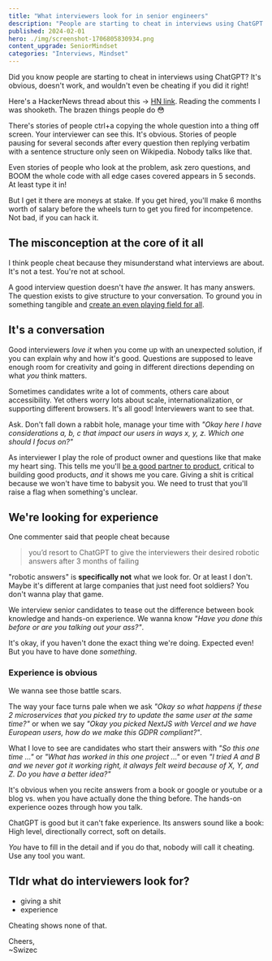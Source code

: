 ```yaml
---
title: "What interviewers look for in senior engineers"
description: "People are starting to cheat in interviews using ChatGPT. It's obvious, doesn't work, and wouldn't even be cheating if you did it right!"
published: 2024-02-01
hero: ./img/screenshot-1706805830934.png
content_upgrade: SeniorMindset
categories: "Interviews, Mindset"
---
```


Did you know people are starting to cheat in interviews using ChatGPT? It's obvious, doesn't work, and wouldn't even be cheating if you did it right!

Here's a HackerNews thread about this -> [HN link](https://news.ycombinator.com/item?id=39206731). Reading the comments I was shooketh. The brazen things people do 😳

There's stories of people ctrl+a copying the whole question into a thing off screen. Your interviewer can see this. It's obvious. Stories of people pausing for several seconds after every question then replying verbatim with a sentence structure only seen on Wikipedia. Nobody talks like that.

Even stories of people who look at the problem, ask zero questions, and BOOM the whole code with all edge cases covered appears in 5 seconds. At least type it in!

But I get it there are moneys at stake. If you get hired, you'll make 6 months worth of salary before the wheels turn to get you fired for incompetence. Not bad, if you can hack it.

## The misconception at the core of it all

I think people cheat because they misunderstand what interviews are about. It's not a test. You're not at school.

A good interview question doesn't have _the_ answer. It has many answers. The question exists to give structure to your conversation. To ground you in something tangible and [create an even playing field for all](https://swizec.com/blog/insights-for-interviews-from-kahneman-s-noise/).

## It's a conversation

Good interviewers _love it_ when you come up with an unexpected solution, if you can explain why and how it's good. Questions are supposed to leave enough room for creativity and going in different directions depending on what _you_ think matters.

Sometimes candidates write a lot of comments, others care about accessibility. Yet others worry lots about scale, internationalization, or supporting different browsers. It's all good! Interviewers want to see that.

Ask. Don't fall down a rabbit hole, manage your time with _"Okay here I have considerations a, b, c that impact our users in ways x, y, z. Which one should I focus on?"_

As interviewer I play the role of product owner and questions like that make my heart sing. This tells me you'll [be a good partner to product](https://swizec.com/blog/working-with-product/), critical to building good products, _and_ it shows me you care. Giving a shit is critical because we won't have time to babysit you. We need to trust that you'll raise a flag when something's unclear.

## We're looking for experience

One commenter said that people cheat because

> you’d resort to ChatGPT to give the interviewers their desired robotic answers after 3 months of failing

"robotic answers" is **specifically not** what we look for. Or at least I don't. Maybe it's different at large companies that just need foot soldiers? You don't wanna play that game.

We interview senior candidates to tease out the difference between book knowledge and hands-on experience. We wanna know _"Have you done this before or are you talking out your ass?"_.

It's okay, if you haven't done the exact thing we're doing. Expected even! But you have to have done _something_.

### Experience is obvious

We wanna see those battle scars.

The way your face turns pale when we ask _"Okay so what happens if these 2 microservices that you picked try to update the same user at the same time?"_ or when we say _"Okay you picked NextJS with Vercel and we have European users, how do we make this GDPR compliant?"_.

What I love to see are candidates who start their answers with _"So this one time ..."_ or _"What has worked in this one project ..."_ or even _"I tried A and B and we never got it working right, it always felt weird because of X, Y, and Z. Do you have a better idea?"_

It's obvious when you recite answers from a book or google or youtube or a blog vs. when you have actually done the thing before. The hands-on experience oozes through how you talk.

ChatGPT is good but it can't fake experience. Its answers sound like a book: High level, directionally correct, soft on details.

_You_ have to fill in the detail and if you do that, nobody will call it cheating. Use any tool you want.

## Tldr what do interviewers look for?

- giving a shit
- experience

Cheating shows none of that.

Cheers,<br/>
~Swizec
